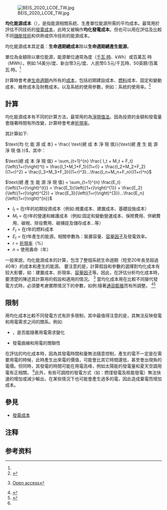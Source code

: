 [[File:BEIS_2020_LCOE_TW.jpg|thumb]]

'''均化能源成本'''（{{lang-en|levelized cost of energy, LCOE}}），是指能源相關系統、生產單位能源所需的平均成本。最常用於評估不同技術的[[發電成本|發電成本]]，此時又被稱作'''均化發電成本'''。但也可以用在評估及比較不同[[儲能技術|儲能技術]]和供熱或供冷技術的能源成本。

均化能源成本其定義：'''生命週期總成本'''除以'''生命週期總產生能源'''。

單位為金額除以單位能源，能源單位通常為度（[[千瓦·時|千瓦·時]]、kWh）或百萬瓦·時（MWh）。例如:14美分/度、新台幣3元/度、人民幣0.5元/千瓦時、50英鎊/百萬瓦·時。<ref name="BEIS2020"/>

計算時會考慮[[生命週期|生命週期]]內所有的[[成本|成本]]，包括初期建設成本、[[燃料|燃料]]成本、固定和變動成本、維修成本及財務成本。以及系統的使用參數，例如：系統的使用率。<ref name="BEIS2020">{{cite web|title=BEIS Electricity Generation Costs (2020)|url=https://www.gov.uk/government/publications/beis-electricity-generation-costs-2020|publisher=BEIS|accessdate=2020-10-15|archive-date=2021-01-15|archive-url=https://web.archive.org/web/20210115142318/https://www.gov.uk/government/publications/beis-electricity-generation-costs-2020|dead-url=no}}</ref>



==計算==
均化能源成本有不同的計算方法，最常用的為[[淨現值法|淨現值法]]。因為投資的金額和發電量會隨著時間有所改變，計算時會考慮[[折現率|折現率]]。{{notetag|例如:甲和乙兩個電廠，初期投資及總發電量一樣，甲在第2年開始發電，乙在第12年才開始發電。因為要多花10年才能發電，乙年廠的'''總產生能源淨現值'''較低，應此均化成本較高。}}

其計算如下:

<math>
\text{均 化 能 源 成 本} = \frac{ \text{總 成 本 淨 現 值}}{\text{總 產 生 能 源 淨 現 值 }}
</math>，其中：

<math>
\text{總 成 本 淨 現 值} = \sum_{t=1}^{n} \frac{ I_t + M_t + F_t}{\left({1+r}\right)^t} = \frac{I_1+M_1+F_1}{(1+r)}  +  \frac{I_2+M_2+F_2}{(1+r)^2} +  \frac{I_3+M_3+F_3}{(1+r)^3}...\frac{I_n+M_n+F_n}{(1+r)^n}
</math>

<math>
\text{總 產 生 能 源 淨 現 值} = \sum_{t=1}^{n} \frac{E_t}{\left({1+r}\right)^{t}} = \frac{E_1}{\left({1+r}\right)^{1}}  +  \frac{E_2}{\left({1+r}\right)^{2}}  +  \frac{E_3}{\left({1+r}\right)^{3}}...\frac{E_n}{\left({1+r}\right)^{n}}
</math>

* <math>I_t</math> = 在''t''年的初期投資成本（例如:規畫成本、建置成本、基礎設施成本）
* <math>M_t</math> = 在''t''年的營運和維護成本（例如:固定和變動營運成本、保險費用、併網費用、碳稅、除役費用、碳捕捉及儲存成本...等）
* <math>F_t</math> = 在''t''年的燃料成本
* <math>E_t</math> = 在''t''年產生的能源。相關參數為：裝置容量、[[容量因子|容量因子]]及發電效率。
* <math>r</math>  = [[折現率|折現率]]（%）
* <math>n</math>  = 使用壽命（年）

一般來說，均化能源成本的計算，包含了整個系統生命週期（短至20年長至超過40年）的成本和產生的能源。
要注意的是，計算假設和參數的選擇對均化成本有较大影響，如：建置成本、折現率、[[容量因子|容量因子]]等。因此，在評估分析均化成本時，要清楚的陳述其計算用的假設和適用的情況。
<ref name="Branker">{{cite journal |doi=10.1016/j.rser.2011.07.104 |title=A Review of Solar Photovoltaic Levelized Cost of Electricity |year=2011 |last1=Branker |first1=K. |last2=Pathak |first2=M.J.M. |last3=Pearce |first3=J.M. |journal=Renewable and Sustainable Energy Reviews |volume=15 |issue=9 |pages=4470–4482 |url=https://digitalcommons.mtu.edu/materials_fp/28 |access-date=2020-10-17 |archive-date=2020-08-17 |archive-url=https://web.archive.org/web/20200817142922/https://digitalcommons.mtu.edu/materials_fp/28/ |dead-url=no }} [http://hdl.handle.net/1974/6879 Open access]</ref>
當均化成本用在比較不同替代發電方式時，必須要考慮實際情況下的參數，如例:隨著[[通貨膨脹|通貨膨脹]]而有所調整。
<ref>{{cite web |last1=Loewen |first1=James |last2=Gagnon |first2=Peter |last3=Mai |first3=Trieu |title=A resolution to LCOE is not the metric you think it is |url=https://www.utilitydive.com/news/LCOE-resolution-as-proper-solar-wind-cost-metric-NREL/586556/ |website=Utility Dive |accessdate=7 October 2020 |archive-date=2020-11-01 |archive-url=https://web.archive.org/web/20201101013109/https://www.utilitydive.com/news/LCOE-resolution-as-proper-solar-wind-cost-metric-NREL/586556/ |dead-url=no }}</ref><ref>{{cite journal |last1=Loewen |first1=James |title=Correction to Electricity Journal papers in July 2019 issue and in July 2020 issue by James Loewen |journal=The Electricity Journal |date=August-September 2020 |volume=33 |issue=7 |doi=10.1016/j.tej.2020.106815 |url=https://www.sciencedirect.com/science/article/abs/pii/S104061902030107X |accessdate=7 October 2020 |archive-date=2022-02-05 |archive-url=https://web.archive.org/web/20220205103404/https://www.sciencedirect.com/science/article/abs/pii/S104061902030107X }}</ref>

==限制==
用均化成本比較不同發電方式有許多限制，其中最值得注意的是，其無法反映發電和用電需求之间的關系。例如:
*{{link-en| 發電系統的可調節性|Dispatchable generation}}，是否能隨著用電需求變化
* 發電曲線和用電的關聯性

在評估{{link-en|間歇性再生能源|Variable renewable energy}}的均化成本時，因為其發電時間和量無法隨意控制，產生的電不一定是在需要用電的時候，此時產生出來電的價值，可能會比其它時間還低，甚至會出現負的電價{{notetag|在自由電力市場中，當供應多於需求時會出現"負電價"。因為在某些情況下，要求發電廠降低輸出會增加成本。例如:要求風力發電廠停止發電。}}。但同時，其發電的時間可能在用電高峰，例如太陽能的發電量和夏天空調用電有正相關。
<ref name="Branker"/>此外，有些可調控的發電方式（如：燃煤發電及核能發電）無法快速的增加或減少輸出，在某些情況下也可能會產生過多的電，因此造成棄電而增加成本。

==參見==
* [[發電成本|發電成本]]

==注释==
{{notefoot}}

==参考资料==
{{reflist}}